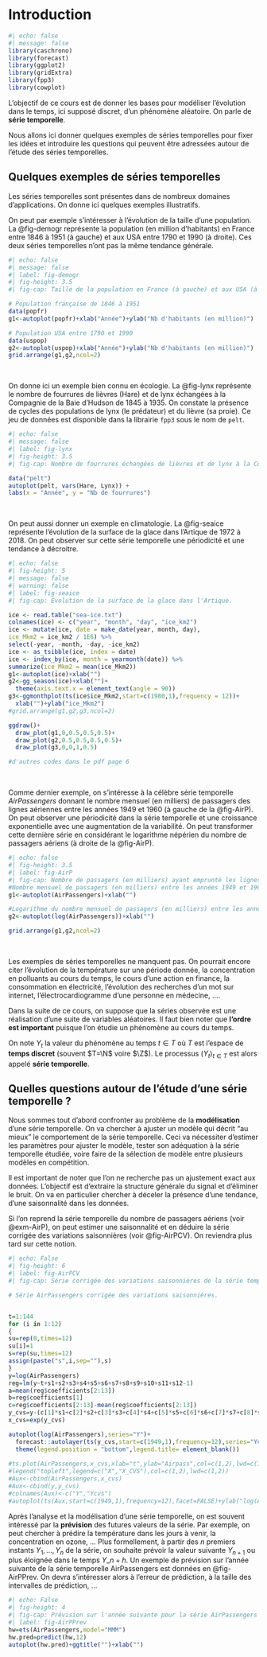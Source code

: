 # Introduction {#sec-introduction}

::: {.content-hidden unless-format="html"}
$$
\newcommand\N{{\mathbb{N}}}
\newcommand\Z{{\mathbb{Z}}}
\newcommand\R{{\mathbb{R}}}
$$
:::

::: {.content-hidden unless-format="pdf"}
```{=latex}
\newcommand\N{{\mathbb{N}}}
\newcommand\Z{{\mathbb{Z}}}
\newcommand\R{{\mathbb{R}}}
```
:::

<!------------------------------>

```r
#| echo: false
#| message: false
library(caschrono)
library(forecast)
library(ggplot2)
library(gridExtra)
library(fpp3)
library(cowplot)
```

L'objectif de ce cours est de donner les bases pour modéliser l'évolution dans le temps, ici supposé discret, d'un phénomène aléatoire. On parle de **série temporelle**.

Nous allons ici donner quelques exemples de séries temporelles pour fixer les idées et introduire les questions qui peuvent être adressées autour de l'étude des séries temporelles. 

## Quelques exemples de séries temporelles

Les séries temporelles sont présentes dans de nombreux domaines d'applications. On donne ici quelques exemples illustratifs.

::: {#exm-pop .example}
On peut par exemple s'intéresser à l'évolution de la taille d'une population. La @fig-demogr représente la population (en million d'habitants) en France entre 1846 à 1951 (à gauche) et aux USA entre 1790 et 1990 (à droite). Ces deux séries temporelles n'ont pas la même tendance générale.

```r
#| echo: false
#| message: false
#| label: fig-demogr 
#| fig-height: 3.5
#| fig-cap: Taille de la population en France (à gauche) et aux USA (à droite). 

# Population française de 1846 à 1951
data(popfr)
g1<-autoplot(popfr)+xlab("Année")+ylab("Nb d'habitants (en million)")

# Population USA entre 1790 et 1990
data(uspop)
g2<-autoplot(uspop)+xlab("Année")+ylab("Nb d'habitants (en million)")
grid.arrange(g1,g2,ncol=2)
```
:::

<br>

::: {#exm-lynx .example}
On donne ici un exemple bien connu en écologie. La @fig-lynx représente le nombre de fourrures de lièvres (Hare) et de lynx échangées à la Compagnie de la Baie d'Hudson de 1845 à 1935. On constate la présence de cycles des populations de lynx (le prédateur) et du lièvre (sa proie). Ce jeu de données est disponible dans la librairie `fpp3` sous le nom de `pelt`.

```r
#| echo: false
#| message: false
#| label: fig-lynx
#| fig-height: 3.5
#| fig-cap: Nombre de fourrures échangées de lièvres et de lynx à la Compagnie de la Baie d'Hudson de 1845 à 1935.

data("pelt")
autoplot(pelt, vars(Hare, Lynx)) +
labs(x = "Année", y = "Nb de fourrures")
```
:::

<br>

::: {#exm-seaice .example}
On peut aussi donner un exemple en climatologie. La @fig-seaice représente l'évolution de la surface de la glace dans l'Artique de 1972 à 2018. On peut observer sur cette série temporelle une périodicité et une tendance à décroitre.

```{=html}
<!--
@[pmarchand](https://pmarchand1.github.io/ECL8202/notes_cours/11-Series_temporelles.pdf)
-->
```
```r
#| echo: false
#| fig-height: 5
#| message: false
#| warning: false
#| label: fig-seaice
#| fig-cap: Evolution de la surface de la glace dans l'Artique.

ice <- read.table("sea-ice.txt")
colnames(ice) <- c("year", "month", "day", "ice_km2")
ice <- mutate(ice, date = make_date(year, month, day),
ice_Mkm2 = ice_km2 / 1E6) %>%
select(-year, -month, -day, -ice_km2)
ice <- as_tsibble(ice, index = date)
ice <- index_by(ice, month = yearmonth(date)) %>%
summarize(ice_Mkm2 = mean(ice_Mkm2))
g1<-autoplot(ice)+xlab("")
g2<-gg_season(ice)+xlab("")+
  theme(axis.text.x = element_text(angle = 90))
g3<-ggmonthplot(ts(ice$ice_Mkm2,start=c(1980,1),frequency = 12))+
  xlab("")+ylab("ice_Mkm2")
#grid.arrange(g1,g2,g3,ncol=2)

ggdraw()+
  draw_plot(g1,0,0.5,0.5,0.5)+
  draw_plot(g2,0.5,0.5,0.5,0.5)+
  draw_plot(g3,0,0,1,0.5)

#d'autres codes dans le pdf page 6
```
:::

<br>

::: {#exm-AirP .example}
Comme dernier exemple, on s'intéresse à la célèbre série temporelle *AirPassengers* donnant le nombre mensuel (en milliers) de passagers des lignes aériennes entre les années 1949 et 1960 (à gauche de la @fig-AirP). On peut observer une périodicité dans la série temporelle et une croissance exponentielle avec une augmentation de la variabilité. On peut transformer cette dernière série en considérant le logarithme népérien du nombre de passagers aériens (à droite de la @fig-AirP).

```r
#| echo: false
#| fig-height: 3.5
#| label: fig-AirP
#| fig-cap: Nombre de passagers (en milliers) ayant emprunté les lignes aériennes de 1949 à 1960. 
#Nombre mensuel de passagers (en milliers) entre les années 1949 et 1960 dans les lignes aériennes.
g1<-autoplot(AirPassengers)+xlab("")

#Logarithme du nombre mensuel de passagers (en milliers) entre les années 1949 et 1960 dans les lignes aériennes.
g2<-autoplot(log(AirPassengers))+xlab("")

grid.arrange(g1,g2,ncol=2)
```
:::

<br>

Les exemples de séries temporelles ne manquent pas. On pourrait encore citer l'évolution de la température sur une période donnée, la concentration en polluants au cours du temps, le cours d'une action en finance, la consommation en électricité, l'évolution des recherches d'un mot sur internet, l'électrocardiogramme d'une personne en médecine, ....

Dans la suite de ce cours, on suppose que la séries observée est une réalisation d'une suite de variables aléatoires. Il faut bien noter que **l'ordre est important** puisque l'on étudie un phénomène au cours du temps.

On note $Y_t$ la valeur du phénomène au temps $t\in T$ où $T$ est l'espace de **temps discret** (souvent $T=\N$ voire $\Z$). Le processus $(Y_t)_{t\in T}$ est alors appelé **série temporelle**.

## Quelles questions autour de l'étude d'une série temporelle ?

Nous sommes tout d'abord confronter au problème de la **modélisation** d'une série temporelle. On va chercher à ajuster un modèle qui décrit "au mieux" le comportement de la série temporelle. Ceci va nécessiter d'estimer les paramètres pour ajuster le modèle, tester son adéquation à la série temporelle étudiée, voire faire de la sélection de modèle entre plusieurs modèles en compétition.

Il est important de noter que l'on ne recherche pas un ajustement exact aux données. L'objectif est d'extraire la structure générale du signal et d'éliminer le bruit. On va en particulier chercher à déceler la présence d'une tendance, d'une saisonnalité dans les données.

Si l'on reprend la série temporelle du nombre de passagers aériens (voir @exm-AirP), on peut estimer une saisonnalité et en déduire la série corrigée des variations saisonnières (voir @fig-AirPCV). On reviendra plus tard sur cette notion.

```r
#| echo: False
#| fig-height: 6
#| label: fig-AirPCV
#| fig-cap: Série corrigée des variations saisonnières de la série temporelle AirPassengers (logtransformée).

# Série AirPassengers corrigée des variations saisonnières.


t=1:144
for (i in 1:12)
{
su=rep(0,times=12)
su[i]=1
s=rep(su,times=12)
assign(paste("s",i,sep=""),s)
}
y=log(AirPassengers)
reg=lm(y~t+s1+s2+s3+s4+s5+s6+s7+s8+s9+s10+s11+s12-1)
a=mean(reg$coefficients[2:13])
b=reg$coefficients[1]
c=reg$coefficients[2:13]-mean(reg$coefficients[2:13])
y_cvs=y-(c[1]*s1+c[2]*s2+c[3]*s3+c[4]*s4+c[5]*s5+c[6]*s6+c[7]*s7+c[8]*s8+c[9]*s9+c[10]*s10+c[11]*s11+c[12]*s12)
x_cvs=exp(y_cvs)

autoplot(log(AirPassengers),series="Y")+
  forecast::autolayer(ts(y_cvs,start=c(1949,1),frequency=12),series="Ycvs")+
  theme(legend.position = "bottom",legend.title= element_blank())  
  
#ts.plot(AirPassengers,x_cvs,xlab="t",ylab="Airpass",col=c(1,2),lwd=c(1,2))
#legend("topleft",legend=c("X","X_CVS"),col=c(1,2),lwd=c(1,2))
#Aux<-cbind(AirPassengers,x_cvs)
#Aux<-cbind(y,y_cvs)
#colnames(Aux)<-c("Y","Ycvs")
#autoplot(ts(Aux,start=c(1949,1),frequency=12),facet=FALSE)+ylab("log(AirPAssengers)")+ theme(legend.position = "bottom",legend.title= element_blank())  
```

Après l'analyse et la modélisation d'une série temporelle, on est souvent intéressé par la **prévision** des futures valeurs de la série. Par exemple, on peut chercher à prédire la température dans les jours à venir, la concentration en ozone, ... Plus formellement, à partir des $n$ premiers instants $Y_1,\ldots,Y_n$ de la série, on souhaite prévoir la valeur suivante $Y_{n+1}$ ou plus éloignée dans le temps $Y\_{n+h}$. Un exemple de prévision sur l'année suivante de la série temporelle AirPassengers est données en @fig-AirPPrev. On devra s'intéresser alors à l'erreur de prédiction, à la taille des intervalles de prédiction, ...

```r
#| echo: False
#| fig-height: 4
#| fig-cap: Prévision sur l'année suivante pour la série AirPassengers avec intervalle de prédiction. 
#| label: fig-AirPPrev
hw=ets(AirPassengers,model="MMM")
hw.pred=predict(hw,12)
autoplot(hw.pred)+ggtitle("")+xlab("")
```
